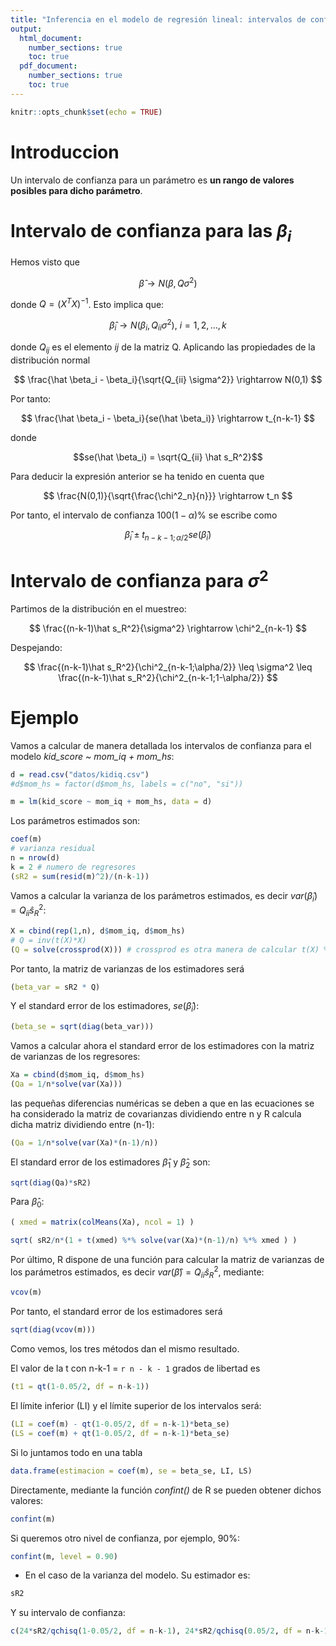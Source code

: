 ```yaml
---
title: "Inferencia en el modelo de regresión lineal: intervalos de confianza"
output: 
  html_document:
    number_sections: true
    toc: true
  pdf_document:
    number_sections: true
    toc: true
---
```


```r
knitr::opts_chunk$set(echo = TRUE)
```

# Introduccion

Un intervalo de confianza para un parámetro es **un rango de valores posibles para dicho parámetro**.

# Intervalo de confianza para las $\beta_i$

Hemos visto que

$$
\hat \beta \rightarrow N(\beta, Q \sigma^2)
$$

donde $Q = (X^TX)^{-1}$. Esto implica que:

$$
\hat \beta_i \rightarrow N(\beta_i, Q_{ii} \sigma^2), \ i = 1,2, \ldots,k
$$

donde $Q_{ij}$ es el elemento *ij* de la matriz Q. Aplicando las propiedades de la distribución normal

$$
\frac{\hat \beta_i - \beta_i}{\sqrt{Q_{ii} \sigma^2}} \rightarrow N(0,1)
$$

Por tanto:

$$
\frac{\hat \beta_i - \beta_i}{se(\hat \beta_i)} \rightarrow t_{n-k-1}
$$

donde 

$$se(\hat \beta_i) = \sqrt{Q_{ii} \hat s_R^2}$$

Para deducir la expresión anterior se ha tenido en cuenta que

$$
\frac{N(0,1)}{\sqrt{\frac{\chi^2_n}{n}}} \rightarrow t_n
$$

Por tanto, el intervalo de confianza $100(1-\alpha)$% se escribe como

$$
\hat \beta_i \pm t_{n-k-1;\alpha/2} se(\hat \beta_i)
$$

# Intervalo de confianza para $\sigma^2$

Partimos de la distribución en el muestreo:

$$
\frac{(n-k-1)\hat s_R^2}{\sigma^2} \rightarrow \chi^2_{n-k-1}
$$

Despejando:

$$
\frac{(n-k-1)\hat s_R^2}{\chi^2_{n-k-1;\alpha/2}} \leq \sigma^2 \leq \frac{(n-k-1)\hat s_R^2}{\chi^2_{n-k-1;1-\alpha/2}}
$$

# Ejemplo

Vamos a calcular de manera detallada los intervalos de confianza para el modelo *kid_score ~ mom_iq + mom_hs*:

```r
d = read.csv("datos/kidiq.csv")
#d$mom_hs = factor(d$mom_hs, labels = c("no", "si"))
```

```r
m = lm(kid_score ~ mom_iq + mom_hs, data = d)
```

Los parámetros estimados son:

```r
coef(m)
# varianza residual
n = nrow(d)
k = 2 # numero de regresores
(sR2 = sum(resid(m)^2)/(n-k-1))
```

Vamos a calcular la varianza de los parámetros estimados, es decir $var(\hat \beta_i) = Q_{ii} \hat s_R^2$:

```r
X = cbind(rep(1,n), d$mom_iq, d$mom_hs)
# Q = inv(t(X)*X)
(Q = solve(crossprod(X))) # crossprod es otra manera de calcular t(X) %*% X
```

Por tanto, la matriz de varianzas de los estimadores será

```r
(beta_var = sR2 * Q)
```

Y el standard error de los estimadores, $se(\hat \beta_i)$:

```r
(beta_se = sqrt(diag(beta_var)))
```

Vamos a calcular ahora el standard error de los estimadores con la matriz de varianzas de los regresores:

```r
Xa = cbind(d$mom_iq, d$mom_hs)
(Qa = 1/n*solve(var(Xa)))
```

las pequeñas diferencias numéricas se deben a que en las ecuaciones se ha considerado la matriz de covarianzas dividiendo entre n y R calcula dicha matriz dividiendo entre (n-1):

```r
(Qa = 1/n*solve(var(Xa)*(n-1)/n))
```

El standard error de los estimadores $\hat\beta_1$ y $\hat \beta_2$ son:

```r
sqrt(diag(Qa)*sR2)
```

Para $\hat \beta_0$:

```r
( xmed = matrix(colMeans(Xa), ncol = 1) )
```

```r
sqrt( sR2/n*(1 + t(xmed) %*% solve(var(Xa)*(n-1)/n) %*% xmed ) )
```

Por último, R dispone de una función para calcular la matriz de varianzas de los parámetros estimados, es decir $var(\hat \beta) = Q_{ii} \hat s_R^2$, mediante:

```r
vcov(m)
```

Por tanto, el standard error de los estimadores será

```r
sqrt(diag(vcov(m)))
```

Como vemos, los tres métodos dan el mismo resultado.

El valor de la t con n-k-1 = `r n - k - 1` grados de libertad es

```r
(t1 = qt(1-0.05/2, df = n-k-1))
```

El límite inferior (LI) y el límite superior de los intervalos será:

```r
(LI = coef(m) - qt(1-0.05/2, df = n-k-1)*beta_se)
(LS = coef(m) + qt(1-0.05/2, df = n-k-1)*beta_se)
```

Si lo juntamos todo en una tabla

```r
data.frame(estimacion = coef(m), se = beta_se, LI, LS)
```

Directamente, mediante la función *confint()* de R se pueden obtener dichos valores:

```r
confint(m)
```

Si queremos otro nivel de confianza, por ejemplo, 90%:

```r
confint(m, level = 0.90)
```

- En el caso de la varianza del modelo. Su estimador es:

```r
sR2
```

Y su intervalo de confianza:

```r
c(24*sR2/qchisq(1-0.05/2, df = n-k-1), 24*sR2/qchisq(0.05/2, df = n-k-1))
```

